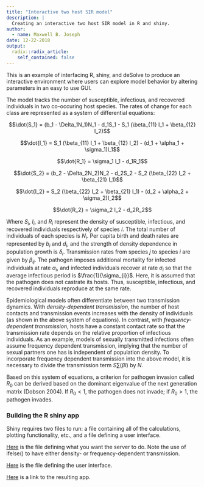 ```yaml
---
title: "Interactive two host SIR model"
description: |
  Creating an interactive two host SIR model in R and shiny.
author:
  - name: Maxwell B. Joseph
date: 12-22-2018
output:
  radix::radix_article:
    self_contained: false
---
```


This is an example of interfacing R, shiny, and deSolve to produce an 
interactive environment where users can explore model behavior by altering 
parameters in an easy to use GUI.

The model tracks the number of susceptible, infectious, and recovered 
individuals in two co-occuring host species. The rates of change for each class 
are represented as a system of differential equations:

$$\dot{S_1} = (b_1 - \Delta_1N_1)N_1 - d_1S_1 - S_1 (\beta_{11} I_1 + \beta_{12} I_2)$$

$$\dot{I_1} =  S_1 (\beta_{11} I_1 + \beta_{12} I_2) - (d_1 + \alpha_1 + \sigma_1)I_1$$

$$\dot{R_1} = \sigma_1 I_1 - d_1R_1$$

$$\dot{S_2} = (b_2 - \Delta_2N_2)N_2 - d_2S_2 - S_2 (\beta_{22} I_2 + \beta_{21} I_1)$$

$$\dot{I_2} = S_2 (\beta_{22} I_2 + \beta_{21} I_1) - (d_2 + \alpha_2 + \sigma_2)I_2$$

$$\dot{R_2} = \sigma_2 I_2 - d_2R_2$$

Where $S_i$, $I_i$, and $R_i$ represent the density of susceptible, infectious, 
and recovered individuals respectively of species $i$. The total number of 
individuals of each species is $N_i$. Per capita birth and death rates are 
represented by $b_i$ and $d_i$, and the strength of density dependence in 
population growth is $\delta_i$. Transmission rates from species $j$ to species 
$i$ are given by $\beta_{ij}$. The pathogen imposes additional mortality for 
infected individuals at rate $\alpha_{i}$, and infected individuals recover 
at rate $\sigma_{i}$ so that the average infectious period is 
$\frac{1}{\sigma_{i}}$. Here, it is assumed that the pathogen does not 
castrate its hosts. Thus, susceptible, infectious, and recovered individuals 
reproduce at the same rate.

Epidemiological models often differentiate between two transmission dynamics. 
With *density-dependent transmission*, the number of host contacts and 
transmission events increases with the density of individuals (as shown in the 
above system of equations). In contrast, with 
*frequency-dependent transmission*, hosts have a constant contact rate so that 
the transmission rate depends on the relative proportion of infectious 
individuals. As an example, models of sexually transmitted infections often 
assume frequency dependent transmission, implying that the number of sexual 
partners one has is independent of population density. To incorporate frequency 
dependent transmission into the above model, it is necessary to divide the 
transmission term $S\sum{(\beta I)}$ by $N$.

Based on this system of equations, a criterion for pathogen invasion called 
$R_0$ can be derived based on the dominant eigenvalue of the next generation 
matrix (Dobson 2004). If $R_0 < 1$, the pathogen does not invade; if $R_0>1$, 
the pathogen invades.

### Building the R shiny app ###

Shiny requires two files to run: a file containing all of the calculations, 
plotting functionality, etc., and a file defining a user interface.

[Here](https://github.com/mbjoseph/2hostSIR/blob/master/server.R) is the file 
defining what you want the server to do. Note the use of ifelse() to have 
either density- or frequency-dependent transmission.

[Here](https://github.com/mbjoseph/2hostSIR/blob/master/ui.R) is the file 
defining the user interface.

[Here](https://mbjoseph.shinyapps.io/2hostSIR/) is a link to the resulting app.
